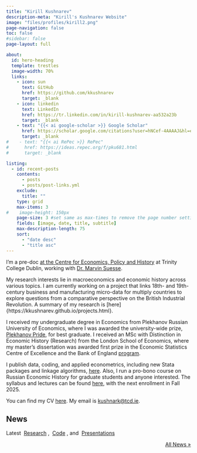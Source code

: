 ```yaml
---
title: "Kirill Kushnarev"
description-meta: "Kirill's Kushnarev Website"
image: "files/profiles/kirill2.png"
page-navigation: false
toc: false
#sidebar: false
page-layout: full

about:
  id: hero-heading
  template: trestles
  image-width: 70%
  links:
    - icon: sun
      text: GitHub
      href: https://github.com/kkushnarev
      target: _blank 
    - icon: linkedin
      text: LinkedIn
      href: https://tr.linkedin.com/in/kirill-kushnarev-aa532a23b
      target: _blank
    - text: "{{< ai google-scholar >}} Google Scholar"
      href: https://scholar.google.com/citations?user=hNCef-4AAAAJ&hl=en
      target: _blank
#    - text: "{{< ai RePec >}} RePec"
#      href: https://ideas.repec.org/f/pku681.html
#      target: _blank

listing:
  - id: recent-posts
    contents: 
      - posts
      - posts/post-links.yml
    exclude:
      title: ""
    type: grid
    max-items: 3
#    image-height: 150px
    page-size: 3 #set same as max-times to remove the page number setting
    fields: [image, date, title, subtitle]
    max-description-length: 75
    sort: 
      - "date desc"
      - "title asc"
---
```


:::{#hero-heading}

I'm a pre-doc [at the Centre for Economics, Policy and History](https://ceph.ie/people-re/kirill-kushnarev/) at Trinity College Dublin, working with [Dr. Marvin Suesse](https://marvinsuesse.com).

My research interests lie in macroeconomics and economic history across various topics. I am currently working on a project that links 18th- and 19th-century business and manufacturing micro-data for multiply countries to explore questions from a comparative perspective on the British Industrial Revolution. A summary of my research is [here]{https://kkushnarev.github.io/projects.html}.

I received my undergraduate degree in Economics from Plekhanov Russian University of Economics, where I was awarded the university-wide prize, [Plekhanov Pride](https://www-rea-ru.translate.goog/news/3303-vashi-kryilya--nasha-gordost-nazvanyi-luchshie-vyipuskniki-plehanovki-2022-goda?_x_tr_sl=auto&_x_tr_tl=en&_x_tr_hl=ru&_x_tr_pto=wapp), for best graduate. I received an MSc with Distinction in Economic History (Research) from the London School of Economics, where my master’s dissertation was awarded first prize in the Economic Statistics Centre of Excellence and the Bank of England [program](https://www.escoe.ac.uk/opportunities/escoe-masters-dissertation-programme/). 

I publish data, coding, and applied econometrics, including new Stata packages and linkage algorithms, [here](https://kkushnarev.github.io/posts.html#category=presentation). Also, I run a pro-bono course on Russian Economic History for graduate students and anyone interested. The syllabus and lectures can be found [here](https://kkushnarev.github.io/teaching.html), with the next enrollment in Fall 2025.

You can find my CV [here](https://kkushnarev.github.io/files/kakush_cv-4.pdf). My email is [kushnark@tcd.ie](mailto:kushnark@tcd.ie).

:::

## News
Latest &nbsp;[Research](posts.qmd#category=paper)&nbsp;, &nbsp;[Code](posts.qmd#category=news)&nbsp;, and &nbsp;[Presentations](posts.qmd#category=event)

:::{#recent-posts}
:::

<p align="right">[All News »](/posts.qmd)</p>
